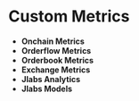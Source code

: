 # Custom Metrics

- **Onchain Metrics**
- **Orderflow Metrics**
- **Orderbook Metrics**
- **Exchange Metrics**
- **Jlabs Analytics**
- **Jlabs Models**
